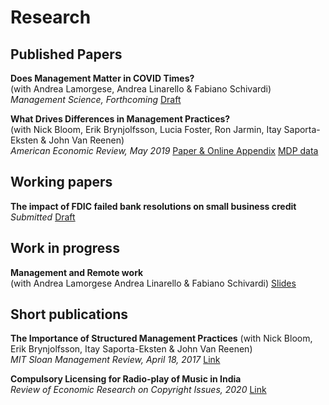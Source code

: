 # Research

## Published Papers

**Does Management Matter in COVID Times?**  
(with Andrea Lamorgese, Andrea Linarello & Fabiano Schivardi)  
*Management Science, Forthcoming* [Draft](https://drive.google.com/file/d/1JncOAwR5ky1BbKtDIkNwoo-dhJrCQ9uc/view)

**What Drives Differences in Management Practices?**  
(with Nick Bloom, Erik Brynjolfsson, Lucia Foster, Ron Jarmin, Itay Saporta-Eksten & John Van Reenen)  
*American Economic Review, May 2019* 
[Paper & Online Appendix](https://www.aeaweb.org/articles?id=10.1257/aer.20170491)
[MDP data](https://drive.google.com/file/d/1Q20TCarWo9sWF6am7JvEtEflkAc1zG5z/view)

## Working papers

**The impact of FDIC failed bank resolutions on small business credit**  
*Submitted* [Draft](https://drive.google.com/file/d/152d_ez2Ki7TFE7zsf4CgUfiGpHWYCH9k/view?usp=sharing)

## Work in progress

**Management and Remote work**  
(with Andrea Lamorgese Andrea Linarello & Fabiano Schivardi)
[Slides](https://drive.google.com/file/d/154CeRMsCkAm9LypxZ9xgILIerOBv4MwM/view?usp=sharing)


## Short publications

**The Importance of Structured Management Practices**
(with Nick Bloom, Erik Brynjolfsson, Itay Saporta-Eksten & John Van Reenen)   
*MIT Sloan Management Review, April 18, 2017* [Link](https://sloanreview.mit.edu/article/the-importance-of-structured-management-practices/)

**Compulsory Licensing for Radio-play of Music in India**  
*Review of Economic Research on Copyright Issues, 2020* [Link](http://www.serci.org/rerci_files/2020/patnaik.pdf)


